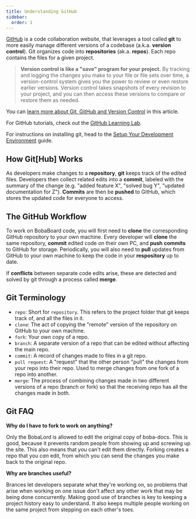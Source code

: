 ```yaml
---
title: Understanding GitHub
sidebar:
  order: 1
---
```


[GitHub](https://github.com/) is a code collaboration website, that leverages a
tool called **git** to more easily manage different versions of a codebase
(a.k.a. **version control**). Git organizes code into **repositories** (ak.a.
**repos**). Each repo contains the files for a given project.

> **Version control is like a "save" program for your project.** By tracking and
> logging the changes you make to your file or file sets over time, a
> version-control system gives you the power to review or even restore earlier
> versions. Version control takes snapshots of every revision to your project,
> and you can then access these versions to compare or restore them as needed.

You can
[learn more about Git, GitHub and Version Control](https://blog.devmountain.com/git-vs-github-whats-the-difference)
in this article.

For GitHub tutorials, check out the
[GitHub Learning Lab](https://lab.github.com/).

For instructions on installing git, head to the
[Setup Your Development Environment](/docs/development/start-developing/setting-up-dev-env#gitgithub)
guide.

## How Git[Hub] Works

As developers make changes to a **repository**, **git** keeps track of the
edited files. Developers then collect related edits into a **commit**, labeled
with the summary of the change (e.g. "added feature X", "solved bug Y", "updated
documentation for Z"). **Commits** are then be **pushed** to GitHub, which
stores the updated code for everyone to access.

## The GitHub Workflow

To work on BobaBoard code, you will first need to **clone** the corresponding
GitHub repository to your own machine. Every developer will **clone** the same
repository, **commit** edited code on their own PC, and **push** **commits** to
GitHub for storage. Periodically, you will also need to **pull** updates from
GitHub to your own machine to keep the code in your **respository** up to date.

If **conflicts** between separate code edits arise, these are detected and
solved by git through a process called **merge**.

## Git Terminology

- `repo`: Short for `repository`. This refers to the project folder that git
  keeps track of, and all the files in it.
- `clone`: The act of copying the "remote" version of the repository on GitHub
  to your own machine.
- `fork`: Your own copy of a repo.
- `branch`: A separate version of a repo that can be edited without affecting
  the main repo.
- `commit`: A record of changes made to files in a git repo.
- `pull request`: A "request" that the other person "pull" the changes from your
  repo into their repo. Used to merge changes from one fork of a repo into
  another.
- `merge`: The process of combining changes made in two different versions of a
  repo (branch or fork) so that the receiving repo has all the changes made in
  both.

## Git FAQ

**Why do I have to fork to work on anything?**

Only the BobaLord is allowed to edit the original copy of boba-docs. This is
good, because it prevents random people from showing up and screwing up the
site. This also means that _you_ can't edit them directly. Forking creates a
repo that you _can_ edit, from which you can send the changes you make back to
the original repo.

**Why are branches useful?**

Brances let developers separate what they're working on, so problems that arise
when working on one issue don't affect any other work that may be being done
concurrently. Making good use of branches is key to keeping a project history
easy to understand. It also keeps multiple people working on the same project
from stepping on each other's toes.
